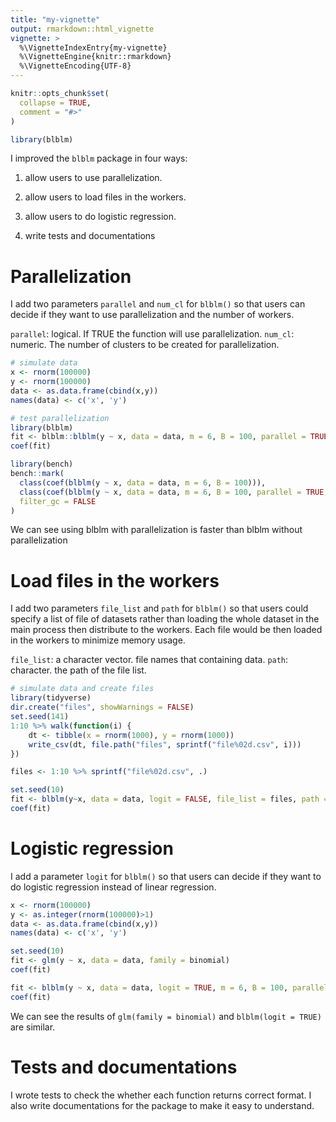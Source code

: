 ```yaml
---
title: "my-vignette"
output: rmarkdown::html_vignette
vignette: >
  %\VignetteIndexEntry{my-vignette}
  %\VignetteEngine{knitr::rmarkdown}
  %\VignetteEncoding{UTF-8}
---
```


```r
knitr::opts_chunk$set(
  collapse = TRUE,
  comment = "#>"
)
```

```r
library(blblm)
```

I improved the `blblm` package in four ways:

1. allow users to use parallelization.

2. allow users to load files in the workers.

3. allow users to do logistic regression.

4. write tests and documentations


# Parallelization

I add two parameters `parallel` and `num_cl` for `blblm()` so that users can decide if they want to use parallelization and the number of workers.

`parallel`: logical. If TRUE the function will use parallelization.
`num_cl`: numeric. The number of clusters to be created for parallelization.

```r
# simulate data
x <- rnorm(100000)
y <- rnorm(100000)
data <- as.data.frame(cbind(x,y))
names(data) <- c('x', 'y')

# test parallelization
library(blblm)
fit <- blblm::blblm(y ~ x, data = data, m = 6, B = 100, parallel = TRUE, num_cl = 4)
coef(fit)
```

```r
library(bench)
bench::mark(
  class(coef(blblm(y ~ x, data = data, m = 6, B = 100))),
  class(coef(blblm(y ~ x, data = data, m = 6, B = 100, parallel = TRUE, num_cl = 4))),
  filter_gc = FALSE
)
```

We can see using blblm with parallelization is faster than blblm without parallelization

# Load files in the workers

I add two parameters `file_list` and `path` for `blblm()` so that users could specify a list of file of datasets rather than loading the whole dataset in the main process then distribute to the workers. Each file would be then loaded in the workers to minimize memory usage.

`file_list`: a character vector. file names that containing data.
`path`: character. the path of the file list.

```r
# simulate data and create files
library(tidyverse)
dir.create("files", showWarnings = FALSE)
set.seed(141)
1:10 %>% walk(function(i) {
    dt <- tibble(x = rnorm(1000), y = rnorm(1000))
    write_csv(dt, file.path("files", sprintf("file%02d.csv", i)))
})

files <- 1:10 %>% sprintf("file%02d.csv", .)
```



```r
set.seed(10)
fit <- blblm(y~x, data = data, logit = FALSE, file_list = files, path = '/Users/administrator/Desktop/141C project/files/', m = 6, B = 100, parallel = TRUE, num_cl = 4)
coef(fit)
```


# Logistic regression

I add a parameter `logit` for `blblm()` so that users can decide if they want to do logistic regression instead of linear regression.

```r
x <- rnorm(100000)
y <- as.integer(rnorm(100000)>1)
data <- as.data.frame(cbind(x,y))
names(data) <- c('x', 'y')
```

```r
set.seed(10)
fit <- glm(y ~ x, data = data, family = binomial)
coef(fit)

fit <- blblm(y ~ x, data = data, logit = TRUE, m = 6, B = 100, parallel = TRUE, num_cl = 4)
coef(fit)
```
We can see the results of `glm(family = binomial)` and `blblm(logit = TRUE)` are similar.


# Tests and documentations

I wrote tests to check the whether each function returns correct format. I also write documentations for the package to make it easy to understand.

